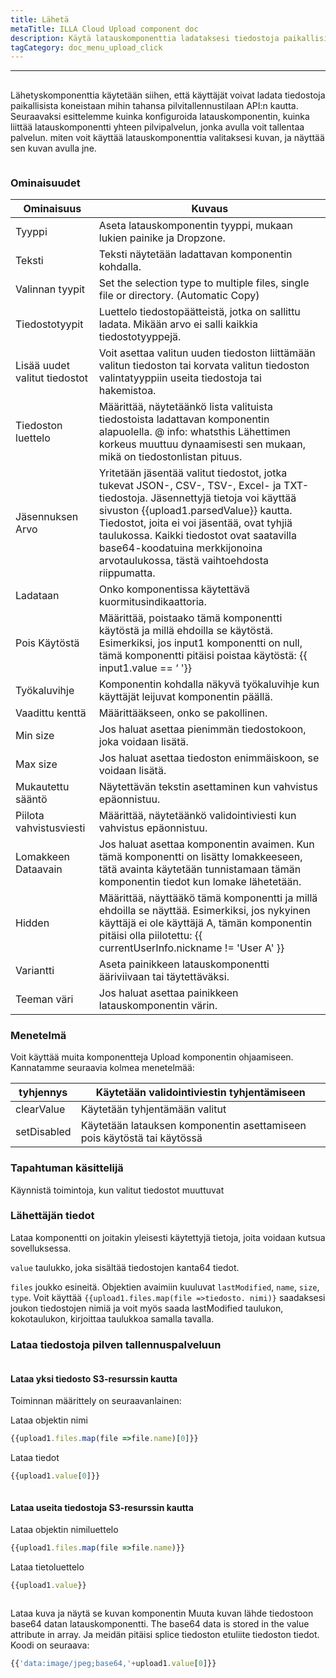 ```yaml
---
title: Lähetä
metaTitle: ILLA Cloud Upload component doc
description: Käytä latauskomponenttia ladataksesi tiedostoja paikallisista koneista mihin tahansa pilvitallennustilaan
tagCategory: doc_menu_upload_click
---
```


* * *

## <Heading hidden>Lataa</Heading>

Lähetyskomponenttia käytetään siihen, että käyttäjät voivat ladata tiedostoja paikallisista koneistaan mihin tahansa pilvitallennustilaan API:n kautta. Seuraavaksi esittelemme kuinka konfiguroida latauskomponentin, kuinka liittää latauskomponentti yhteen pilvipalvelun, jonka avulla voit tallentaa palvelun. miten voit käyttää latauskomponenttia valitaksesi kuvan, ja näyttää sen kuvan avulla jne.

<img src='https://cdn.illacloud.com/official-website/img/docs/upload1.png' alt="" />

### Ominaisuudet

| Ominaisuus                    | Kuvaus                                                                                                                                                                                                                                                                                                                                                 |
| ----------------------------- | ------------------------------------------------------------------------------------------------------------------------------------------------------------------------------------------------------------------------------------------------------------------------------------------------------------------------------------------------------ |
| Tyyppi                        | Aseta latauskomponentin tyyppi, mukaan lukien painike ja Dropzone.                                                                                                                                                                                                                                                                                     |
| Teksti                        | Teksti näytetään ladattavan komponentin kohdalla.                                                                                                                                                                                                                                                                                                      |
| Valinnan tyypit               | Set the selection type to multiple files, single file or directory. (Automatic Copy)                                                                                                                                                                                                                                                                   |
| Tiedostotyypit                | Luettelo tiedostopäätteistä, jotka on sallittu ladata. Mikään arvo ei salli kaikkia tiedostotyyppejä.                                                                                                                                                                                                                                                  |
| Lisää uudet valitut tiedostot | Voit asettaa valitun uuden tiedoston liittämään valitun tiedoston tai korvata valitun tiedoston valintatyyppiin useita tiedostoja tai hakemistoa.                                                                                                                                                                                                      |
| Tiedoston luettelo            | Määrittää, näytetäänkö lista valituista tiedostoista ladattavan komponentin alapuolella. @ info: whatsthis Lähettimen korkeus muuttuu dynaamisesti sen mukaan, mikä on tiedostonlistan pituus.                                                                                                                                                         |
| Jäsennuksen Arvo              | Yritetään jäsentää valitut tiedostot, jotka tukevat JSON-, CSV-, TSV-, Excel- ja TXT-tiedostoja. Jäsennettyjä tietoja voi käyttää sivuston {{upload1.parsedValue}} kautta. Tiedostot, joita ei voi jäsentää, ovat tyhjiä taulukossa. Kaikki tiedostot ovat saatavilla base64-koodatuina merkkijonoina arvotaulukossa, tästä vaihtoehdosta riippumatta. |
| Ladataan                      | Onko komponentissa käytettävä kuormitusindikaattoria.                                                                                                                                                                                                                                                                                                  |
| Pois Käytöstä                 | Määrittää, poistaako tämä komponentti käytöstä ja millä ehdoilla se käytöstä. Esimerkiksi, jos input1 komponentti on null, tämä komponentti pitäisi poistaa käytöstä: {{ input1.value == ‘ '}}                                                                                                                                                         |
| Työkaluvihje                  | Komponentin kohdalla näkyvä työkaluvihje kun käyttäjät leijuvat komponentin päällä.                                                                                                                                                                                                                                                                    |
| Vaadittu kenttä               | Määrittääkseen, onko se pakollinen.                                                                                                                                                                                                                                                                                                                    |
| Min size                      | Jos haluat asettaa pienimmän tiedostokoon, joka voidaan lisätä.                                                                                                                                                                                                                                                                                        |
| Max size                      | Jos haluat asettaa tiedoston enimmäiskoon, se voidaan lisätä.                                                                                                                                                                                                                                                                                          |
| Mukautettu sääntö             | Näytettävän tekstin asettaminen kun vahvistus epäonnistuu.                                                                                                                                                                                                                                                                                             |
| Piilota vahvistusviesti       | Määrittää, näytetäänkö validointiviesti kun vahvistus epäonnistuu.                                                                                                                                                                                                                                                                                     |
| Lomakkeen Dataavain           | Jos haluat asettaa komponentin avaimen. Kun tämä komponentti on lisätty lomakkeeseen, tätä avainta käytetään tunnistamaan tämän komponentin tiedot kun lomake lähetetään.                                                                                                                                                                              |
| Hidden                        | Määrittää, näyttääkö tämä komponentti ja millä ehdoilla se näyttää. Esimerkiksi, jos nykyinen käyttäjä ei ole käyttäjä A, tämän komponentin pitäisi olla piilotettu: {{ currentUserInfo.nickname != 'User A' }}                                                                                                                                        |
| Variantti                     | Aseta painikkeen latauskomponentti ääriviivaan tai täytettäväksi.                                                                                                                                                                                                                                                                                      |
| Teeman väri                   | Jos haluat asettaa painikkeen latauskomponentin värin.                                                                                                                                                                                                                                                                                                 |

### Menetelmä

Voit käyttää muita komponentteja Upload komponentin ohjaamiseen. Kannatamme seuraavia kolmea menetelmää:

| tyhjennys   | Käytetään validointiviestin tyhjentämiseen                              |
| ----------- | ----------------------------------------------------------------------- |
| clearValue  | Käytetään tyhjentämään valitut                                          |
| setDisabled | Käytetään latauksen komponentin asettamiseen pois käytöstä tai käytössä |

### Tapahtuman käsittelijä

Käynnistä toimintoja, kun valitut tiedostot muuttuvat

### Lähettäjän tiedot

Lataa komponentti on joitakin yleisesti käytettyjä tietoja, joita voidaan kutsua sovelluksessa.

`value` taulukko, joka sisältää tiedostojen kanta64 tiedot. 

`files` joukko esineitä. Objektien avaimiin kuuluvat `lastModified`, `name`, `size`, `type`. Voit käyttää `{{upload1.files.map(file =>tiedosto. nimi)}` saadaksesi joukon tiedostojen nimiä ja voit myös saada lastModified taulukon, kokotaulukon, kirjoittaa taulukkoa samalla tavalla. 

### Lataa tiedostoja pilven tallennuspalveluun

<img src='https://cdn.illacloud.com/official-website/img/docs/upload2.gif' alt="" />

#### Lataa yksi tiedosto S3-resurssin kautta

Toiminnan määrittely on seuraavanlainen: 

Lataa objektin nimi

```jsx
{{upload1.files.map(file =>file.name)[0]}}
```

Lataa tiedot

```jsx
{{upload1.value[0]}}
```

<img src='https://cdn.illacloud.com/official-website/img/docs/upload3.png' alt="" />

#### Lataa useita tiedostoja S3-resurssin kautta

Lataa objektin nimiluettelo

```jsx
{{upload1.files.map(file =>file.name)}}
```

Lataa tietoluettelo

```jsx
{{upload1.value}}
```

<img src='https://cdn.illacloud.com/official-website/img/docs/upload4.png' alt="" />

Lataa kuva ja näytä se kuvan komponentin
Muuta kuvan lähde tiedostoon base64 datan latauskomponentti. The base64 data is stored in the value attribute in array. Ja meidän pitäisi splice tiedoston etuliite tiedoston tiedot. Koodi on seuraava: 

```jsx
{{'data:image/jpeg;base64,'+upload1.value[0]}}
```

<img src='https://cdn.illacloud.com/official-website/img/docs/upload5.gif' alt="" />
